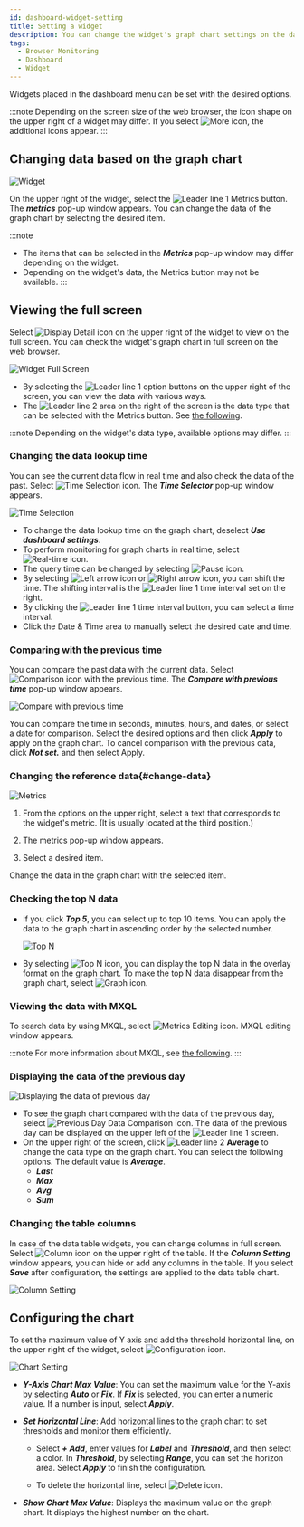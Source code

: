 ```yaml
---
id: dashboard-widget-setting
title: Setting a widget
description: You can change the widget's graph chart settings on the dashboard screen.
tags:
  - Browser Monitoring
  - Dashboard
  - Widget
---
```


Widgets placed in the dashboard menu can be set with the desired options.

:::note
Depending on the screen size of the web browser, the icon shape on the upper right of a widget may differ. If you select ![More icon](/img/ico-more.svg), the additional icons appear.
:::

## Changing data based on the graph chart

![Widget](/img/widget-sample.png)

On the upper right of the widget, select the ![Leader line 1](/img/number-01.png) Metrics button. The **_metrics_** pop-up window appears. You can change the data of the graph chart by selecting the desired item.

:::note

-   The items that can be selected in the **_Metrics_** pop-up window may differ depending on the widget.
-   Depending on the widget's data, the Metrics button may not be available.
:::

## Viewing the full screen

Select ![Display Detail icon](/img/ico-detail-mode.svg) on the upper right of the widget to view on the full screen. You can check the widget's graph chart in full screen on the web browser.

![Widget Full Screen](/img/widget-fullscreen-mode.png)

-   By selecting the ![Leader line 1](/img/number-01.png) option buttons on the upper right of the screen, you can view the data with various ways.
-   The ![Leader line 2](/img/number-02.png) area on the right of the screen is the data type that can be selected with the Metrics button. See [the following](#change-data).

:::note
Depending on the widget's data type, available options may differ.
:::

### Changing the data lookup time

You can see the current data flow in real time and also check the data of the past. Select ![Time Selection icon](/img/ico-time-set.svg). The **_Time Selector_** pop-up window appears.

![Time Selection](/img/widget-select-time.png)

-   To change the data lookup time on the graph chart, deselect **_Use dashboard settings_**.
-   To perform monitoring for graph charts in real time, select ![Real-time icon](/img/ico-play-time.svg).
-   The query time can be changed by selecting ![Pause icon](/img/ico-pause.svg).
-   By selecting ![Left arrow icon](/img/left-arrow.svg) or ![Right arrow icon](/img/right-arrow.svg), you can shift the time. The shifting interval is the ![Leader line 1](/img/number-01.png) time interval set on the right.
-   By clicking the ![Leader line 1](/img/number-01.png) time interval button, you can select a time interval.
-   Click the Date & Time area to manually select the desired date and time.

### Comparing with the previous time

You can compare the past data with the current data. Select ![Comparison icon with the previous time](/img/ico-timing.svg). The **_Compare with previous time_** pop-up window appears.

![Compare with previous time](/img/widget-compare-time.png)

You can compare the time in seconds, minutes, hours, and dates, or select a date for comparison. Select the desired options and then click **_Apply_** to apply on the graph chart. To cancel comparison with the previous data, click **_Not set._** and then select Apply.

### Changing the reference data{#change-data}

![Metrics](/img/widget-metric.png)

1.  From the options on the upper right, select a text that corresponds to the widget's metric. (It is usually located at the third position.)

2.  The metrics pop-up window appears.

3.  Select a desired item.

Change the data in the graph chart with the selected item.

### Checking the top N data

-   If you click **_Top 5_**, you can select up to top 10 items. You can apply the data to the graph chart in ascending order by the selected number.

    ![Top N](/img/widget-n-data.png)

-   By selecting ![Top N icon](/img/ico-topn-graph.svg), you can display the top N data in the overlay format on the graph chart. To make the top N data disappear from the graph chart, select ![Graph icon](/img/ico-normal-graph.svg).

### Viewing the data with MXQL

To search data by using MXQL, select ![Metrics Editing icon](/img/ico-edit-metric.svg). MXQL editing window appears.

:::note
For more information about MXQL, see [the following](../mxql/mxql-overview).
:::

### Displaying the data of the previous day

![Displaying the data of previous day](/img/widget-before-data.png)

-   To see the graph chart compared with the data of the previous day, select ![Previous Day Data Comparison icon](/img/ico-before-data.svg). The data of the previous day can be displayed on the upper left of the ![Leader line 1](/img/number-01.png) screen.
-   On the upper right of the screen, click ![Leader line 2](/img/number-02.png) **Average** to change the data type on the graph chart. You can select the following options. The default value is **_Average_**.
    -   **_Last_**
    -   **_Max_**
    -   **_Avg_**
    -   **_Sum_**

### Changing the table columns

In case of the data table widgets, you can change columns in full screen. Select ![Column icon](/img/ico-column.svg) on the upper right of the table. If the **_Column Setting_** window appears, you can hide or add any columns in the table. If you select **_Save_** after configuration, the settings are applied to the data table chart.

![Column Setting](/img/widget-column.png)

## Configuring the chart

To set the maximum value of Y axis and add the threshold horizontal line, on the upper right of the widget, select ![Configuration icon](/img/ico-setting.svg).

![Chart Setting](/img/widget-chart-set.png)

-   **_Y-Axis Chart Max Value_**: You can set the maximum value for the Y-axis by selecting **_Auto_** or **_Fix_**. If **_Fix_** is selected, you can enter a numeric value. If a number is input, select **_Apply_**.

-   **_Set Horizontal Line_**: Add horizontal lines to the graph chart to set thresholds and monitor them efficiently.

    -   Select **_+ Add_**, enter values for **_Label_** and **_Threshold_**, and then select a color. In **_Threshold_**, by selecting **_Range_**, you can set the horizon area. Select **_Apply_** to finish the configuration.

    -   To delete the horizontal line, select ![Delete icon](/img/ico-trash-red.svg).

-   **_Show Chart Max Value_**: Displays the maximum value on the graph chart. It displays the highest number on the chart.
